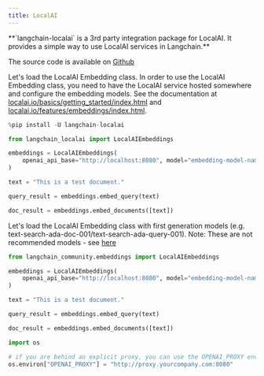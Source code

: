 ```yaml
---
title: LocalAI
---
```


<Info>
**`langchain-localai` is a 3rd party integration package for LocalAI. It provides a simple way to use LocalAI services in Langchain.**

The source code is available on [Github](https://github.com/mkhludnev/langchain-localai)

</Info>

Let's load the LocalAI Embedding class. In order to use the LocalAI Embedding class, you need to have the LocalAI service hosted somewhere and configure the embedding models. See the documentation at [localai.io/basics/getting_started/index.html](https://localai.io/basics/getting_started/index.html) and [localai.io/features/embeddings/index.html](https://localai.io/features/embeddings/index.html).

```python
%pip install -U langchain-localai
```

```python
from langchain_localai import LocalAIEmbeddings
```

```python
embeddings = LocalAIEmbeddings(
    openai_api_base="http://localhost:8080", model="embedding-model-name"
)
```

```python
text = "This is a test document."
```

```python
query_result = embeddings.embed_query(text)
```

```python
doc_result = embeddings.embed_documents([text])
```

Let's load the LocalAI Embedding class with first generation models (e.g. text-search-ada-doc-001/text-search-ada-query-001). Note: These are not recommended models - see [here](https://platform.openai.com/docs/guides/embeddings/what-are-embeddings)

```python
from langchain_community.embeddings import LocalAIEmbeddings
```

```python
embeddings = LocalAIEmbeddings(
    openai_api_base="http://localhost:8080", model="embedding-model-name"
)
```

```python
text = "This is a test document."
```

```python
query_result = embeddings.embed_query(text)
```

```python
doc_result = embeddings.embed_documents([text])
```

```python
import os

# if you are behind an explicit proxy, you can use the OPENAI_PROXY environment variable to pass through
os.environ["OPENAI_PROXY"] = "http://proxy.yourcompany.com:8080"
```
